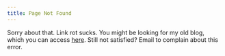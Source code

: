 ```yaml
---
title: Page Not Found
---
```


Sorry about that. Link rot sucks. You might be looking for my old blog, which you can access [here](https://github.com/tmm/www/tree/e1a673aab9fdcaa4889195db4dc1de59de123b82/blog/_posts). Still not satisfied? Email <CopyEmailButton /> to complain about this error.
